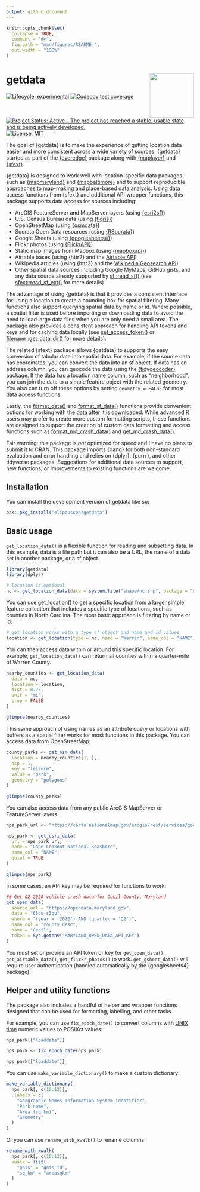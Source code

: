 ```yaml
---
output: github_document
---
```


<!-- README.md is generated from README.Rmd. Please edit that file -->

```r
knitr::opts_chunk$set(
  collapse = TRUE,
  comment = "#>",
  fig.path = "man/figures/README-",
  out.width = "100%"
)
```

# getdata <a href="https://elipousson.github.io/getdata/"><img src="man/figures/logo.png" align="right" height="118" /></a>

<!-- badges: start -->
[![Lifecycle: experimental](https://img.shields.io/badge/lifecycle-experimental-orange.svg)](https://lifecycle.r-lib.org/articles/stages.html#experimental)
[![Codecov test coverage](https://codecov.io/gh/elipousson/getdata/branch/main/graph/badge.svg)](https://app.codecov.io/gh/elipousson/getdata?branch=main)
[![Project Status: Active – The project has reached a stable, usable state and is being actively developed.](https://www.repostatus.org/badges/latest/active.svg)](https://www.repostatus.org/#active)
[![License: MIT](https://img.shields.io/badge/License-MIT-yellow.svg)](https://opensource.org/licenses/MIT)
<!-- badges: end -->

The goal of {getdata} is to make the experience of getting location data easier and more consistent across a wide variety of sources. {getdata} started as part of the [{overedge}](https://elipousson.github.io/overedge/) package along with [{maplayer}](https://elipousson.github.io/maplayer/) and [{sfext}](https://elipousson.github.io/sfext/).

{getdata} is designed to work well with location-specific data packages such as [{mapmaryland}](https://elipousson.github.io/mapmaryland/) and [{mapbaltimore}](https://elipousson.github.io/mapbaltimore/) and to support reproducible approaches to map-making and place-based data analysis. Using data access functions from {sfext} and additional API wrapper functions, this package supports data access for sources including:

-   ArcGIS FeatureServer and MapServer layers (using [{esri2sf}](https://github.com/yonghah/esri2sf))
-   U.S. Census Bureau data (using [{tigris}](https://github.com/walkerke/tigris))
-   OpenStreetMap (using [{osmdata}](https://docs.ropensci.org/osmdata/))
-   Socrata Open Data resources (using [{RSocrata](https://github.com/Chicago/RSocrata)})
-   Google Sheets (using [{googlesheets4}](https://googlesheets4.tidyverse.org/))
-   Flickr photos (using [{FlickrAPI}](https://koki25ando.github.io/FlickrAPI/))
-   Static map images from Mapbox (using [{mapboxapi}](https://walker-data.com/mapboxapi/))
-   Airtable bases (using {httr2} and the [Airtable API](https://airtable.com/api))
-   Wikipedia articles (using {httr2} and the [Wikipedia Geosearch API](https://www.mediawiki.org/wiki/Extension:GeoData))
-   Other spatial data sources including Google MyMaps, GitHub gists, and any data source already supported by [sf::read_sf()](https://r-spatial.github.io/sf/reference/st_read.html) (see [sfext::read_sf_ext()](https://elipousson.github.io/sfext/reference/read_sf_ext.html) for more details)

The advantage of using {getdata} is that it provides a consistent interface for using a location to create a bounding box for spatial filtering. Many functions also support querying spatial data by name or id. Where possible, a spatial filter is used before importing or downloading data to avoid the need to load large data files when you are only need a small area. The package also provides a consistent approach for handling API tokens and keys and for caching data locally (see [set_access_token()](https://elipousson.github.io/getdata/reference/set_access_token.html) or [filenamr::get_data_dir()](https://elipousson.github.io/sfext/reference/get_data_dir.html) for more details).

The related {sfext} package allows {getdata} to supports the easy conversion of tabular data into spatial data. For example, if the source data has coordinates, you can convert the data into an sf object. If data has an address column, you can geocode the data using the [{tidygeocoder}](https://jessecambon.github.io/tidygeocoder/) package. If the data has a location name column, such as "neighborhood", you can join the data to a simple feature object with the related geometry. You also can turn off these options by setting `geometry = FALSE` for most data access functions.

Lastly, the [format_data()](https://elipousson.github.io/getdata/reference/format_data.html) and [format_sf_data()](https://elipousson.github.io/getdata/reference/format_sf_data.html) functions provide convenient options for working with the data after it is downloaded. While advanced R users may prefer to create more custom formatting scripts, these functions are designed to support the creation of custom data formatting and access functions such as [format_md_crash_data()](https://elipousson.github.io/mapmaryland/reference/format_md_sf.html) and [get_md_crash_data()](https://elipousson.github.io/mapmaryland/reference/get_md_open_data.html).

Fair warning: this package is *not* optimized for speed and I have no plans to submit it to CRAN. This package imports {rlang} for both non-standard evaluation and error handling and relies on {dplyr}, {purrr}, and other tidyverse packages. Suggestions for additional data sources to support, new functions, or improvements to existing functions are welcome.

## Installation

You can install the development version of getdata like so:

``` r
pak::pkg_install("elipousson/getdata")
```

## Basic usage

`get_location_data()` is a flexible function for reading and subsetting data. In this example, data is a file path but it can also be a URL, the name of a data set in another package, or a sf object.

```r
library(getdata)
library(dplyr)

# location is optional
nc <- get_location_data(data = system.file("shape/nc.shp", package = "sf"))
```

You can use [get_location()](https://elipousson.github.io/getdata/reference/) to get a specific location from a larger simple feature collection that includes a specific type of locations, such as counties in North Carolina. The most basic approach is filtering by name or id:

```r
# get_location works with a type sf object and name and id values
location <- get_location(type = nc, name = "Warren", name_col = "NAME")
```

You can then access data within or around this specific location. For example, `get_location_data()` can return all counties within a quarter-mile of Warren County.

```r
nearby_counties <- get_location_data(
  data = nc,
  location = location,
  dist = 0.25,
  unit = "mi",
  crop = FALSE
)

glimpse(nearby_counties)
```

This same approach of using names as an attribute query or locations with buffers as a spatial filter works for most functions in this package. You can access data from OpenStreetMap:

```r
county_parks <- get_osm_data(
  location = nearby_counties[1, ],
  asp = 1,
  key = "leisure",
  value = "park",
  geometry = "polygons"
)

glimpse(county_parks)
```

You can also access data from any public ArcGIS MapServer or FeatureServer layers:

```r
nps_park_url <- "https://carto.nationalmap.gov/arcgis/rest/services/govunits/MapServer/29"

nps_park <- get_esri_data(
  url = nps_park_url,
  name = "Cape Lookout National Seashore",
  name_col = "NAME",
  quiet = TRUE
)

glimpse(nps_park)
```

In some cases, an API key may be required for functions to work:

```r
## Get Q2 2020 vehicle crash data for Cecil County, Maryland
get_open_data(
  source_url = "https://opendata.maryland.gov",
  data = "65du-s3qu",
  where = "(year = '2020') AND (quarter = 'Q2')",
  name_col = "county_desc",
  name = "Cecil",
  token = Sys.getenv("MARYLAND_OPEN_DATA_API_KEY")
)
```

You must set or provide an API token or key for `get_open_data()`, `get_airtable_data()`, `get_flickr_photos()` to work. `get_gsheet_data()` will require user authentication (handled automatically by the {googlesheets4} package).

## Helper and utility functions

The package also includes a handful of helper and wrapper functions designed that can be used for formatting, labelling, and other tasks.

For example, you can use `fix_epoch_date()` to convert columns with [UNIX time](https://en.wikipedia.org/wiki/Unix_time) numeric values to POSIXct values:

```r
nps_park[["loaddate"]]

nps_park <- fix_epoch_date(nps_park)

nps_park[["loaddate"]]
```

You can use `make_variable_dictionary()` to make a custom dictionary:

```r
make_variable_dictionary(
  nps_park[, c(10:12)],
  .labels = c(
    "Geographic Names Information System identifier",
    "Park name",
    "Area (sq km)",
    "Geometry"
  )
)
```

Or you can use `rename_with_xwalk()` to rename columns:

```r
rename_with_xwalk(
  nps_park[, c(10:12)],
  xwalk = list(
    "gnis" = "gnis_id",
    "sq_km" = "areasqkm"
  )
)
```

